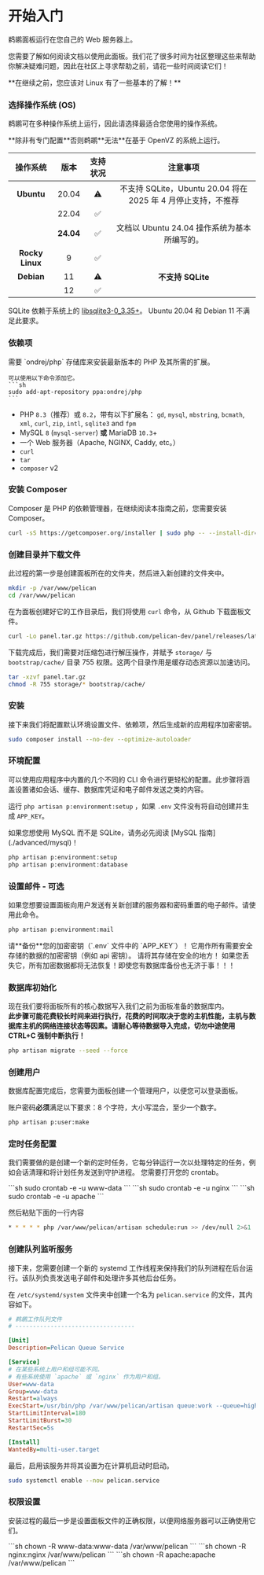 
# 开始入门

鹈鹕面板运行在您自己的 Web 服务器上。

您需要了解如何阅读文档以使用此面板。我们花了很多时间为社区整理这些来帮助你解决疑难问题，因此在社区上寻求帮助之前，请花一些时间阅读它们！

<Admonition type="danger">
    **在继续之前，您应该对 Linux 有了一些基本的了解！**
</Admonition>

### 选择操作系统 (OS)

鹈鹕可在多种操作系统上运行，因此请选择最适合您使用的操作系统。

<Admonition type="warning">
    **除非有专门配置**否则鹈鹕**无法**在基于 OpenVZ 的系统上运行。
</Admonition>

| 操作系统 | 版本 |     支持状况      | 注意事项                                                                      |
|:----------------:|:-------:|:---------:|:---------------------------------------------------------------------:|
| **Ubuntu**       | 20.04   |     ⚠️︎    | 不支持 SQLite，Ubuntu 20.04 将在 2025 年 4 月停止支持，不推荐|
|                  | 22.04   |     ✅︎  |                                                                       |
|                  |**24.04**|     ✅︎  | 文档以 Ubuntu 24.04 操作系统为基本所编写的。           |
| **Rocky Linux**  | 9       |     ✅︎  |                                                                       |
| **Debian**       | 11      |     ⚠️    | **不支持 SQLite**                                                 |
|                  | 12      |     ✅︎  |                                                                       |

SQLite 依赖于系统上的 [libsqlite3-0_3.35+](https://pkgs.org/download/libsqlite3-0)。
Ubuntu 20.04 和 Debian 11 不满足此要求。

### 依赖项
<Admonition type="warning">
    需要 `ondrej/php` 存储库来安装最新版本的 PHP 及其所需的扩展。

    可以使用以下命令添加它。
    ```sh
    sudo add-apt-repository ppa:ondrej/php
    ```
</Admonition>

* PHP `8.3`（推荐）或 `8.2`，带有以下扩展名： `gd`, `mysql`, `mbstring`, `bcmath`, `xml`, `curl`, `zip`, `intl`, `sqlite3` and `fpm`
* MySQL `8` (`mysql-server`) **或** MariaDB `10.3`+
* 一个 Web 服务器（Apache, NGINX, Caddy, etc。）
* `curl`
* `tar`
* `composer` v2

### 安装 Composer

Composer 是 PHP 的依赖管理器，在继续阅读本指南之前，您需要安装 Composer。

``` bash
curl -sS https://getcomposer.org/installer | sudo php -- --install-dir=/usr/local/bin --filename=composer
```


### 创建目录并下载文件

此过程的第一步是创建面板所在的文件夹，然后进入新创建的文件夹中。

```sh
mkdir -p /var/www/pelican
cd /var/www/pelican
```

在为面板创建好它的工作目录后，我们将使用 `curl` 命令，从 Github 下载面板文件。
```sh
curl -Lo panel.tar.gz https://github.com/pelican-dev/panel/releases/latest/download/panel.tar.gz
```
下载完成后，我们需要对压缩包进行解压操作，并赋予 `storage/` 与 `bootstrap/cache/` 目录 755 权限。这两个目录作用是缓存动态资源以加速访问。

```sh
tar -xzvf panel.tar.gz
chmod -R 755 storage/* bootstrap/cache/
```

### 安装

接下来我们将配置默认环境设置文件、依赖项，然后生成新的应用程序加密密钥。

```sh
sudo composer install --no-dev --optimize-autoloader
```

### 环境配置

可以使用应用程序中内置的几个不同的 CLI 命令进行更轻松的配置。此步骤将涵盖设置诸如会话、缓存、数据库凭证和电子邮件发送之类的内容。

运行 `php artisan p:environment:setup` ，如果 `.env` 文件没有将自动创建并生成 `APP_KEY`。

<Admonition type="info">
    如果您想使用 MySQL 而不是 SQLite，请务必先阅读 [MySQL 指南](./advanced/mysql)！
</Admonition>

```sh
php artisan p:environment:setup
php artisan p:environment:database
```
### 设置邮件 - 可选

如果您想要设置面板​​向用户发送有关新创建的服务器和密码重置的电子邮件。请使用此命令。

```sh
php artisan p:environment:mail
```
<Admonition type="warning">
    请**备份**您的加密密钥（`.env` 文件中的 `APP_KEY`）！ 它用作所有需要安全存储的数据的加密密钥（例如 api 密钥）。 请将其存储在安全的地方！ 如果您丢失它，所有加密数据都将无法恢复！即使您有数据库备份也无济于事！！！
</Admonition>

### 数据库初始化

现在我们要将面板所有的核心数据写入我们之前为面板准备的数据库内。  
**此步骤可能花费较长时间来进行执行，花费的时间取决于您的主机性能，主机与数据库主机的网络连接状态等因素。请耐心等待数据导入完成，切勿中途使用 CTRL+C 强制中断执行！**

```sh
php artisan migrate --seed --force
```

### 创建用户

数据库配置完成后，您需要为面板创建一个管理用户，以便您可以登录面板。

账户密码**必须**满足以下要求：8 个字符，大小写混合，至少一个数字。

```sh
php artisan p:user:make
```

### 定时任务配置

我们需要做的是创建一个新的定时任务，它每分钟运行一次以处理特定的任务，例如会话清理和将计划任务发送到守护进程。
您需要打开您的 crontab。

<Tabs groupId="webserver">
    <TabItem value='NGINX/Apache'>
        ```sh
        sudo crontab -e -u www-data
        ```
    </TabItem>
    <TabItem value='Rocky Linux NGINX'>
        ```sh 
        sudo crontab -e -u nginx
        ```
    </TabItem>
    <TabItem value='Rocky Linux Apache'>
        ```sh 
        sudo crontab -e -u apache
        ```
    </TabItem>
</Tabs>

然后粘贴下面的一行内容

```sh
* * * * * php /var/www/pelican/artisan schedule:run >> /dev/null 2>&1
```

### 创建队列监听服务

接下来，您需要创建一个新的 systemd 工作线程来保持我们的队列进程在后台运行。该队列负责发送电子邮件和处理许多其他后台任务。

在 `/etc/systemd/system` 文件夹中创建一个名为 `pelican.service` 的文件，其内容如下。

```ini {10,11} title="/etc/systemd/system/pelican.service"
# 鹈鹕工作队列文件
# ----------------------------------

[Unit]
Description=Pelican Queue Service

[Service]
# 在某些系统上用户和组可能不同。
# 有些系统使用 `apache` 或 `nginx` 作为用户和组。
User=www-data
Group=www-data
Restart=always
ExecStart=/usr/bin/php /var/www/pelican/artisan queue:work --queue=high,standard,low --tries=3
StartLimitInterval=180
StartLimitBurst=30
RestartSec=5s

[Install]
WantedBy=multi-user.target
```

最后，启用该服务并将其设置为在计算机启动时启动。

```sh
sudo systemctl enable --now pelican.service
```

### 权限设置

安装过程的最后一步是设置面板文件的正确权限，以便网络服务器可以正确使用它们。

<Tabs groupId="webserver">
    <TabItem value='NGINX/Apache'>
        ```sh
        chown -R www-data:www-data /var/www/pelican 
        ```
    </TabItem>
    <TabItem value='Rocky Linux NGINX'>
        ```sh 
        chown -R nginx:nginx /var/www/pelican 
        ```
    </TabItem>
    <TabItem value='Rocky Linux Apache'>
        ```sh 
        chown -R apache:apache /var/www/pelican 
        ```
    </TabItem>
</Tabs>

